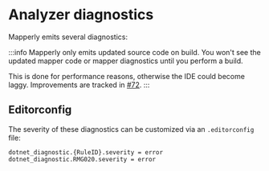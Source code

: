 
# Analyzer diagnostics

Mapperly emits several diagnostics:

<AnalyzerRules></AnalyzerRules>

:::info
Mapperly only emits updated source code on build.
You won't see the updated mapper code or mapper diagnostics until you perform a build.

This is done for performance reasons,
otherwise the IDE could become laggy.
Improvements are tracked in [#72](https://github.com/riok/mapperly/issues/72).
:::

## Editorconfig

The severity of these diagnostics can be customized via an `.editorconfig` file:

```editorconfig title=".editorconfig"
dotnet_diagnostic.{RuleID}.severity = error
dotnet_diagnostic.RMG020.severity = error
```

